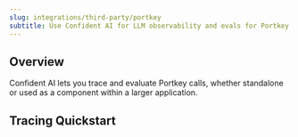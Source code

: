 ```yaml
---
slug: integrations/third-party/portkey
subtitle: Use Confident AI for LLM observability and evals for Portkey
---
```


## Overview

Confident AI lets you trace and evaluate Portkey calls, whether standalone or used as a component within a larger application.

## Tracing Quickstart
